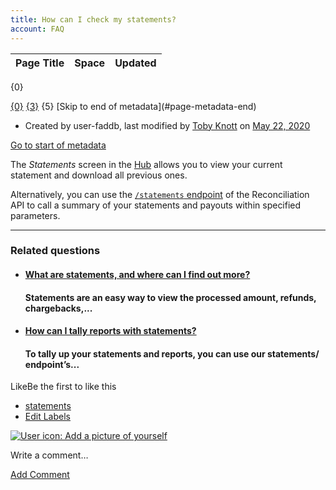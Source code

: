 ```yaml
---
title: How can I check my statements?
account: FAQ 
---
```


<table class="aui"> <thead> <tr class="header"> <th class="search-result-title">Page Title</th> <th class="search-result-space">Space</th> <th class="search-result-date">Updated</th> </tr> </thead> </table> <p class="search-result-count">{0}</p> <tr class="search-result"> <td class="search-result-title"><a href="{1}" class="content-type-{2}"><span>{0}</span></a></td> <td class="search-result-space"><a class="space" href="/display/{4}/" title="{3}">{3}</a></td> <td class="search-result-date"><span class="date" title="{6}">{5}</span></td> </tr> [Skip to end of metadata](#page-metadata-end)

*   Created by user-faddb, last modified by [Toby Knott](    /display/~toby.knott
    ) on [May 22, 2020](/pages/diffpagesbyversion.action?pageId=721041&selectedPageVersions=4&selectedPageVersions=5 "Show changes")

[Go to start of metadata](#page-metadata-start)

The _Statements_ screen in the [Hub](https://hub.checkout.com) allows you to view your current statement and download all previous ones.

Alternatively, you can use the [`/statements` endpoint](/display/DOCS/Statements+endpoint) of the Reconciliation API to call a summary of your statements and payouts within specified parameters.

* * *

### Related questions

*   #### [What are statements, and where can I find out more?](/pages/viewpage.action?pageId=721039)
    
    #### Statements are an easy way to view the processed amount, refunds, chargebacks,...
    
*   #### [How can I tally reports with statements?](/pages/viewpage.action?pageId=721033)
    
    #### To tally up your statements and reports, you can use our statements/ endpoint’s...
    

LikeBe the first to like this

*   [statements](/label/FAQ/statements)
*   [Edit Labels](# "Edit Labels (Type 'l')")

[![User icon: Add a picture of yourself](/s/en_GB/7901/abf7b35644d5a5d1d7e4b0969a83e8eb2b569fb5/_/images/icons/profilepics/add_profile_pic.svg)](/users/profile/editmyprofilepicture.action)

Write a comment…

[Add Comment](/pages/viewpage.action?pageId=721041&showComments=true&showCommentArea=true#addcomment)
